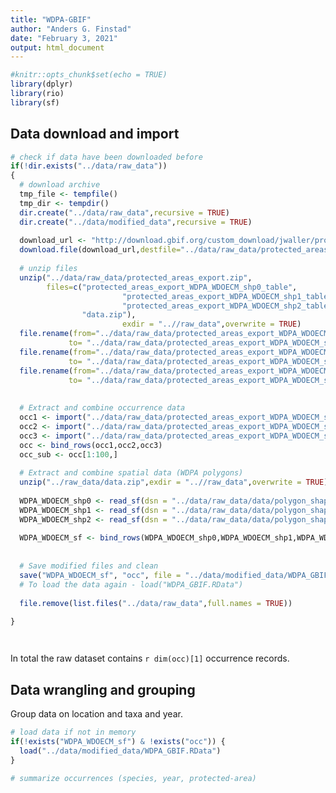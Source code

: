 ```yaml
---
title: "WDPA-GBIF"
author: "Anders G. Finstad"
date: "February 3, 2021"
output: html_document
---
```


```r
#knitr::opts_chunk$set(echo = TRUE)
library(dplyr)
library(rio)
library(sf)
```

## Data download and import


```r

# check if data have been downloaded before 
if(!dir.exists("../data/raw_data"))
{
  # download archive
  tmp_file <- tempfile()
  tmp_dir <- tempdir()
  dir.create("../data/raw_data",recursive = TRUE)
  dir.create("../data/modified_data",recursive = TRUE)
  
  download_url <- "http://download.gbif.org/custom_download/jwaller/protected_areas_export.zip" # will change to zenodo link upon archival of data
  download.file(download_url,destfile="../data/raw_data/protected_areas_export.zip")
  
  # unzip files 
  unzip("../data/raw_data/protected_areas_export.zip",
        files=c("protected_areas_export_WDPA_WDOECM_shp0_table",
                         "protected_areas_export_WDPA_WDOECM_shp1_table",
                         "protected_areas_export_WDPA_WDOECM_shp2_table",
                "data.zip"),
                         exdir = "..//raw_data",overwrite = TRUE) 
  file.rename(from="../data/raw_data/protected_areas_export_WDPA_WDOECM_shp0_table",
             to= "../data/raw_data/protected_areas_export_WDPA_WDOECM_shp0_table.tsv")
  file.rename(from="../data/raw_data/protected_areas_export_WDPA_WDOECM_shp1_table",
             to= "../data/raw_data/protected_areas_export_WDPA_WDOECM_shp1_table.tsv")
  file.rename(from="../data/raw_data/protected_areas_export_WDPA_WDOECM_shp2_table",
             to= "../data/raw_data/protected_areas_export_WDPA_WDOECM_shp2_table.tsv")
  
  
  # Extract and combine occurrence data
  occ1 <- import("../data/raw_data/protected_areas_export_WDPA_WDOECM_shp0_table.tsv")
  occ2 <- import("../data/raw_data/protected_areas_export_WDPA_WDOECM_shp1_table.tsv")
  occ3 <- import("../data/raw_data/protected_areas_export_WDPA_WDOECM_shp2_table.tsv")
  occ <- bind_rows(occ1,occ2,occ3)
  occ_sub <- occ[1:100,]
   
  # Extract and combine spatial data (WDPA polygons)
  unzip("../raw_data/data.zip",exdir = "..//raw_data",overwrite = TRUE)
  
  WDPA_WDOECM_shp0 <- read_sf(dsn = "../data/raw_data/data/polygon_shapefiles/WDPA_WDOECM_shp0", layer = "WDPA_WDOECM_shp0")
  WDPA_WDOECM_shp1 <- read_sf(dsn = "../data/raw_data/data/polygon_shapefiles/WDPA_WDOECM_shp1", layer = "WDPA_WDOECM_shp1")
  WDPA_WDOECM_shp2 <- read_sf(dsn = "../data/raw_data/data/polygon_shapefiles/WDPA_WDOECM_shp2", layer = "WDPA_WDOECM_shp2")
  
  WDPA_WDOECM_sf <- bind_rows(WDPA_WDOECM_shp0,WDPA_WDOECM_shp1,WDPA_WDOECM_shp2)
  
  
  # Save modified files and clean
  save("WDPA_WDOECM_sf", "occ", file = "../data/modified_data/WDPA_GBIF.RData")
  # To load the data again - load("WDPA_GBIF.RData")
  
  file.remove(list.files("../data/raw_data",full.names = TRUE))
    
}




``` 

In total the raw dataset contains `r dim(occ)[1] ` occurrence records. 

## Data wrangling and grouping

Group data on location and taxa and year. 

```r

# load data if not in memory
if(!exists("WDPA_WDOECM_sf") & !exists("occ")) {
  load("../data/modified_data/WDPA_GBIF.RData")
}

# summarize occurrences (species, year, protected-area)




```


